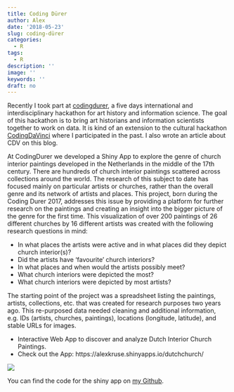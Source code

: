 ```yaml
---
title: Coding Dürer
author: Alex
date: '2018-05-23'
slug: coding-dürer
categories:
  - R
tags:
  - R
description: ''
image: ''
keywords: ''
draft: no
---
```


Recently I took part at [codingdurer](http://codingdurer.de/), a five days international and interdisciplinary hackathon for art history and information science. The goal of this hackathon is to bring art historians and information scientists together to work on data. It is kind of an extension to the cultural hackathon [CodingDaVinci](https://codingdavinci.de/) where I participated in the past. I also wrote an article about CDV on this blog.

At CodingDurer we developed a Shiny App to explore the genre of church interior paintings developed in the Netherlands in the middle of the 17th century. There are hundreds of church interior paintings scattered across collections around the world. The research of this subject to date has focused mainly on particular artists or churches, rather than the overall genre and its network of artists and places. This project, born during the Coding Durer 2017, addresses this issue by providing a platform for further research on the paintings and creating an insight into the bigger picture of the genre for the first time. This visualization of over 200 paintings of 26 different churches by 16 different artists was created with the following research questions in mind:

 + In what places the artists were active and in what places did they depict church interior(s)?
 + Did the artists have ‘favourite’ church interiors?
 + In what places and when would the artists possibly meet?
 + What church interiors were depicted the most?
 + What church interiors were depicted by most artists?
 
The starting point of the project was a spreadsheet listing the paintings, artists, collections, etc. that was created for research purposes two years ago. This re-purposed data needed cleaning and additional information, e.g. IDs (artists, churches, paintings), locations (longitude, latitude), and stable URLs for images.

 + Interactive Web App to discover and analyze Dutch Interior Church Paintings.
 + Check out the App: https://alexkruse.shinyapps.io/dutchchurch/
 
 ![](/post/2018-05-23-coding-dürer_files/codingdurer_screenshot.jpg)

You can find the code for the shiny app on <a href="https://github.com/kruse-alex/codingdurer">my Github</a>.